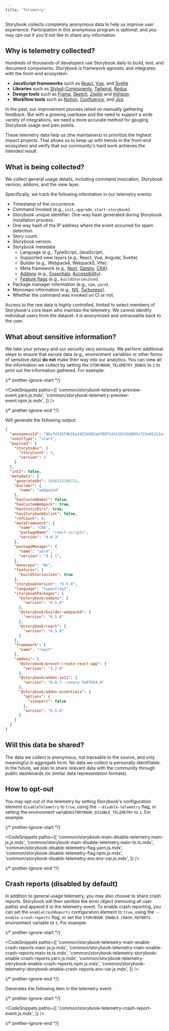 ```yaml
---
title: 'Telemetry'
---
```


Storybook collects completely anonymous data to help us improve user experience. Participation in this anonymous program is optional, and you may opt-out if you'd not like to share any information.

## Why is telemetry collected?

Hundreds of thousands of developers use Storybook daily to build, test, and document components. Storybook is framework agnostic and integrates with the front-end ecosystem:

- **JavaScript frameworks** such as [React](https://reactjs.org/), [Vue](https://vuejs.org/), and [Svelte](https://svelte.dev/)
- **Libraries** such as [Styled-Components](https://styled-components.com/), [Tailwind](https://tailwindcss.com/), [Redux](https://redux.js.org/)
- **Design tools** such as [Figma](https://figma.com/), [Sketch](https://www.sketch.com/), [Zeplin](https://zeplin.io/) and [InVision](https://www.invisionapp.com/)
- **Workflow tools** such as [Notion](https://www.notion.so/product), [Confluence](https://www.atlassian.com/software/confluence), and [Jira](https://www.atlassian.com/software/jira)

In the past, our improvement process relied on manually gathering feedback. But with a growing userbase and the need to support a wide variety of integrations, we need a more accurate method for gauging Storybook usage and pain points.

These telemetry data help us (the maintainers) to prioritize the highest impact projects. That allows us to keep up with trends in the front-end ecosystem and verify that our community's hard work achieves the intended result.

## What is being collected?

We collect general usage details, including command invocation, Storybook version, addons, and the view layer.

Specifically, we track the following information in our telemetry events:

- Timestamp of the occurrence.
- Command invoked (e.g., `init`, `upgrade`, `start-storybook`).
- Storybook unique identifier: One-way hash generated during Storybook installation process.
- One way hash of the IP address where the event occurred for spam detection.
- Story count.
- Storybook version.
- Storybook metadata:
  - Language (e.g., TypeScript, JavaScript).
  - Supported view layers (e.g., React, Vue, Angular, Svelte).
  - Builder (e.g., Webpack4, Webpack5, Vite).
  - Meta framework (e.g., [Next](https://nextjs.org/), [Gatsby](https://www.gatsbyjs.com/), [CRA](https://create-react-app.dev/)).
  - [Addons](https://storybook.js.org/addons/) (e.g., [Essentials](../essentials/introduction.md), [Accessibility](https://storybook.js.org/addons/@storybook/addon-a11y/)).
  - [Feature flags](./overview.md#feature-flags) (e.g., `buildStoriesJson`).
- Package manager information (e.g., `npm`, `yarn`).
- Monorepo information (e.g., [NX](https://nx.dev/), [Turborepo](https://turborepo.org/)).
- Whether the command was invoked on CI or not.

Access to the raw data is highly controlled, limited to select members of Storybook's core team who maintain the telemetry. We cannot identify individual users from the dataset: it is anonymized and untraceable back to the user.

## What about sensitive information?

We take your privacy and our security very seriously. We perform additional steps to ensure that secure data (e.g., environment variables or other forms of sensitive data) **do not** make their way into our analytics. You can view all the information we collect by setting the `STORYBOOK_TELEMETRY_DEBUG` to `1` to print out the information gathered. For example:

{/* prettier-ignore-start */}

<CodeSnippets
  paths={[
    'common/storybook-telemetry-preview-event.yarn.js.mdx',
    'common/storybook-telemetry-preview-event.npm.js.mdx',
  ]}
/>

{/* prettier-ignore-end */}

Will generate the following output:

```json
{
  "anonymousId": "8bcfdfd5f9616a1923dd92adf89714331b2d18693c722e05152a47f8093392bb",
  "eventType": "start",
  "payload": {
    "storyIndex": {
      "storyCount": 4,
      "version": 3
    }
  },
  "inCI": false,
  "metadata": {
    "generatedAt": 1648233198722,
    "builder": {
      "name": "webpack4"
    },
    "hasCustomBabel": false,
    "hasCustomWebpack": true,
    "hasStaticDirs": true,
    "hasStorybookEslint": false,
    "refCount": 0,
    "metaFramework": {
      "name": "CRA",
      "packageName": "react-scripts",
      "version": "4.0.3"
    },
    "packageManager": {
      "name": "yarn",
      "version": "3.1.1",
    },
    "monorepo": "Nx",
    "features": {
      "buildStoriesJson": true
    },
    "storybookVersion": "6.5.0",
    "language": "typescript",
    "storybookPackages": {
      "@storybook/addons": {
        "version": "6.5.0"
      },
      "@storybook/builder-webpack4": {
        "version": "6.5.0"
      },
      "@storybook/react": {
        "version": "6.5.0"
      }
    },
    "framework": {
      "name": "react"
    },
    "addons": {
      "@storybook/preset-create-react-app": {
        "version": "3.2.0"
      },
      "@storybook/addon-ie11": {
        "version": "0.0.7--canary.5e87b64.0"
      },
      "@storybook/addon-essentials": {
        "options": {
          "viewport": false
        },
        "version": "6.5.0"
      }
    }
  }
}
```

## Will this data be shared?

The data we collect is anonymous, not traceable to the source, and only meaningful in aggregate form. No data we collect is personally identifiable.
In the future, we plan to share relevant data with the community through public dashboards (or similar data representation formats).

## How to opt-out

You may opt-out of the telemetry by setting Storybook's configuration element `disableTelemetry` to `true`, using the `--disable-telemetry` flag, or setting the environment variable`STORYBOOK_DISABLE_TELEMETRY` to `1`. For example:

{/* prettier-ignore-start */}

<CodeSnippets
  paths={[
    'common/storybook-main-disable-telemetry.main-js.js.mdx',
    'common/storybook-main-disable-telemetry.main-ts.ts.mdx',
    'common/storybook-disable-telemetry-flag.yarn.js.mdx',
    'common/storybook-disable-telemetry-flag.npm.js.mdx',
    'common/storybook-disable-telemetry-env.env-var.js.mdx',
  ]}
/>

{/* prettier-ignore-end */}

## Crash reports (disabled by default)

In addition to general usage telemetry, you may also choose to share crash reports. Storybook will then sanitize the error object (removing all user paths) and append it to the telemetry event. To enable crash reporting, you can set the `enableCrashReports` configuration element to `true`, using the `--enable-crash-reports` flag, or set the `STORYBOOK_ENABLE_CRASH_REPORTS` environment variable to `1`. For example:

{/* prettier-ignore-start */}

<CodeSnippets
  paths={[
    'common/storybook-telemetry-main-enable-crash-reports.main-js.js.mdx',
    'common/storybook-telemetry-main-enable-crash-reports.main-ts.ts.mdx',
    'common/storybook-telemetry-storybook-enable-crash-reports.yarn.js.mdx',
    'common/storybook-telemetry-storybook-enable-crash-reports.npm.js.mdx',
    'common/storybook-telemetry-storybook-enable-crash-reports.env-var.js.mdx',
  ]}
/>

{/* prettier-ignore-end */}

Generates the following item in the telemetry event:

{/* prettier-ignore-start */}

<CodeSnippets
  paths={[
    'common/storybook-telemetry-crash-report-event.js.mdx',
  ]}
/>

{/* prettier-ignore-end */}
